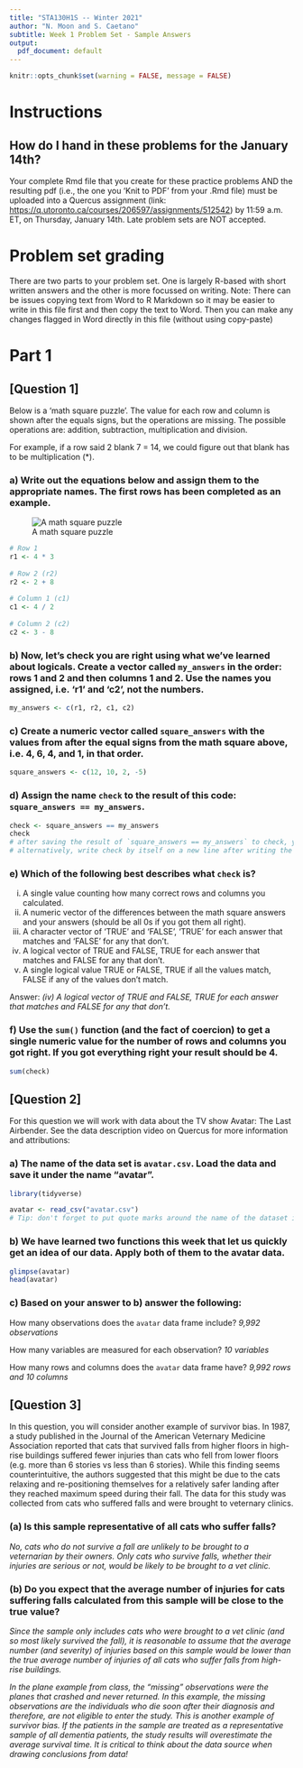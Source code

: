 ---
title: "STA130H1S -- Winter 2021"
author: "N. Moon and S. Caetano"
subtitle: Week 1 Problem Set - Sample Answers
output:
  pdf_document: default
---

```{r, include=FALSE}
knitr::opts_chunk$set(warning = FALSE, message = FALSE)
```


# Instructions

## How do I hand in these problems for the January 14th?

Your complete Rmd file that you create for these practice problems AND the resulting pdf (i.e., the one you 'Knit to PDF' from your .Rmd file) must be uploaded into a Quercus assignment (link: [https://q.utoronto.ca/courses/206597/assignments/512542](https://q.utoronto.ca/courses/206597/assignments/512542)) by 11:59 a.m. ET, on Thursday, January 14th. Late problem sets are NOT accepted.


# Problem set grading

There are two parts to your problem set. One is largely R-based with short written answers and the other is more focussed on writing. Note: There can be issues copying text from Word to R Markdown so it may be easier to write in this file first and then copy the text to Word. Then you can make any changes flagged in Word directly in this file (without using copy-paste)


# Part 1

## [Question 1]

Below is a 'math square puzzle'. The value for each row and column is shown after the equals signs, but the operations are missing. The possible operations are: addition, subtraction, multiplication and division.

For example, if a row said 2 blank 7 = 14, we could figure out that blank has to be multiplication (*).

### a) Write out the equations below and assign them to the appropriate names. The first rows has been completed as an example.

![A math square puzzle](magic_square_W21.jpg)
```{r}
# Row 1
r1 <- 4 * 3
  
# Row 2 (r2)
r2 <- 2 + 8
  
# Column 1 (c1)
c1 <- 4 / 2
  
# Column 2 (c2)
c2 <- 3 - 8

```

### b) Now, let's check you are right using what we've learned about logicals. Create a vector called `my_answers` in the order: rows 1 and 2 and then columns 1 and 2. Use the names you assigned, i.e. 'r1' and 'c2', not the numbers.

```{r}
my_answers <- c(r1, r2, c1, c2)
```

### c) Create a numeric vector called `square_answers` with the values from after the equal signs from the math square above, i.e. 4, 6, 4, and 1, in that order.

```{r}
square_answers <- c(12, 10, 2, -5)
```


### d) Assign the name `check` to the result of this code: `square_answers == my_answers`. 

```{r}
check <- square_answers == my_answers
check
# after saving the result of `square_answers == my_answers` to check, you can type "check" (no quotes) in the console and run it to see what it is
# alternatively, write check by itself on a new line after writing the code and run the whole chunk again
```

### e) Which of the following best describes what `check` is?

  (i) A single value counting how many correct rows and columns you calculated.
  (ii) A numeric vector of the differences between the math square answers and your answers (should be all 0s if you got them all right).
  (iii) A character vector of 'TRUE' and 'FALSE', 'TRUE' for each answer that matches and 'FALSE' for any that don't.
  (iv) A logical vector of TRUE and FALSE, TRUE for each answer that matches and FALSE for any that don't.
  (v) A single logical value TRUE or FALSE, TRUE if all the values match, FALSE if any of the values don't match.

Answer: *(iv) A logical vector of TRUE and FALSE, TRUE for each answer that matches and FALSE for any that don't.*

### f) Use the `sum()` function (and the fact of coercion) to get a single numeric value for the number of rows and columns you got right. If you got everything right your result should be 4.

```{r}
sum(check)
```

\newpage

## [Question 2]

For this question we will work with data about the TV show Avatar: The Last Airbender. See the data description video on Quercus for more information and attributions:

### a) The name of the data set is `avatar.csv`. Load the data and save it under the name "avatar". 

```{r}
library(tidyverse)

avatar <- read_csv("avatar.csv")
# Tip: don't forget to put quote marks around the name of the dataset inside the function
```

### b) We have learned two functions this week that let us quickly get an idea of our data. Apply both of them to the avatar data.

```{r}
glimpse(avatar)
head(avatar)
```

### c) Based on your answer to b) answer the following:

How many observations does the `avatar` data frame include? *9,992 observations*

How many variables are measured for each observation? *10 variables*

How many rows and columns does the `avatar` data frame have? *9,992 rows and 10 columns*

\newpage

## [Question 3] 

In this question, you will consider another example of survivor bias. In 1987, a study published in the Journal of the American Veternary Medicine Association reported that cats that survived falls from higher floors in high-rise buildings suffered fewer injuries than cats who fell from lower floors (e.g. more than 6 stories vs less than 6 stories). While this finding seems counterintuitive, the authors suggested that this might be due to the cats relaxing and re-positioning themselves for a relatively safer landing after they reached maximum speed during their fall.  The data for this study was collected from cats who suffered falls and were brought to veternary clinics. 


### (a) Is this sample representative of all cats who suffer falls?

*No, cats who do not survive a fall are unlikely to be brought to a veternarian by their owners.  Only cats who survive falls, whether their injuries are serious or not, would be likely to be brought to a vet clinic.*


### (b) Do you expect that the average number of injuries for cats suffering falls calculated from this sample will be close to the true value?

*Since the sample only includes cats who were brought to a vet clinic (and so most likely survived the fall), it is reasonable to assume that the average number (and severity) of injuries based on this sample would be lower than the true average number of injuries of all cats who suffer falls from high-rise buildings.*

*In the plane example from class, the "missing" observations were the planes that crashed and never returned.  In this example, the missing observations are the individuals who die soon after their diagnosis and therefore, are not eligible to enter the study. This is another example of survivor bias. If the patients in the sample are treated as a representative sample of all dementia patients, the study results will overestimate the average survival time. It is critical to think about the data source when drawing conclusions from data!*
